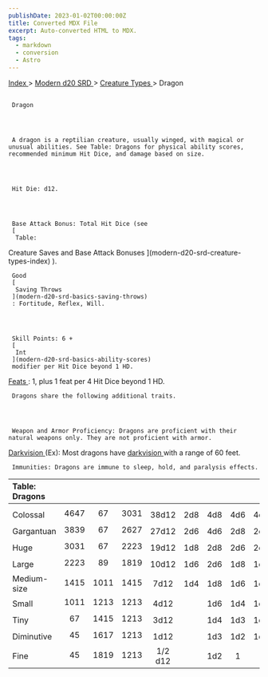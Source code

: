 ```yaml
---
publishDate: 2023-01-02T00:00:00Z
title: Converted MDX File
excerpt: Auto-converted HTML to MDX.
tags:
  - markdown
  - conversion
  - Astro
---
```


[
Index
](-index) >
[
Modern d20 SRD
](modern-d20-srd-index) >
[
Creature Types
](modern-d20-srd-creature-types-index) > Dragon

##

     Dragon




     A dragon is a reptilian creature, usually winged, with magical or unusual abilities. See Table: Dragons for physical ability scores, recommended minimum Hit Dice, and damage based on size.




     Hit Die: d12.




     Base Attack Bonus: Total Hit Dice (see
     [
      Table:

Creature Saves and Base Attack Bonuses
](modern-d20-srd-creature-types-index)
).

     Good
     [
      Saving Throws
     ](modern-d20-srd-basics-saving-throws)
     : Fortitude, Reflex, Will.




     Skill Points: 6 +
     [
      Int
     ](modern-d20-srd-basics-ability-scores)
     modifier per Hit Dice beyond 1 HD.

[
Feats
](modern-d20-srd-feats-index)
: 1, plus 1 feat per 4 Hit Dice beyond 1 HD.

     Dragons share the following additional traits.




     Weapon and Armor Proficiency: Dragons are proficient with their natural weapons only. They are not proficient with armor.

[
Darkvision
](modern-d20-srd-special-abilities-darkvision)
(Ex): Most dragons have
[
darkvision
](modern-d20-srd-special-abilities-darkvision)
with a range of 60 feet.

     Immunities: Dragons are immune to sleep, hold, and paralysis effects.

| Table: Dragons |      |      |      |         |     |     |     |     |
| :------------- | :--: | :--: | :--: | :-----: | :-: | :-: | :-: | --: |
|                |      |      |      |         |     |     |     |     |
| Colossal       | 4647 |  67  | 3031 |  38d12  | 2d8 | 4d8 | 4d6 | 4d6 |
| Gargantuan     | 3839 |  67  | 2627 |  27d12  | 2d6 | 4d6 | 2d8 | 2d8 |
| Huge           | 3031 |  67  | 2223 |  19d12  | 1d8 | 2d8 | 2d6 | 2d6 |
| Large          | 2223 |  89  | 1819 |  10d12  | 1d6 | 2d6 | 1d8 | 1d8 |
| Medium-size    | 1415 | 1011 | 1415 |  7d12   | 1d4 | 1d8 | 1d6 | 1d6 |
| Small          | 1011 | 1213 | 1213 |  4d12   |     | 1d6 | 1d4 | 1d4 |
| Tiny           |  67  | 1415 | 1213 |  3d12   |     | 1d4 | 1d3 | 1d3 |
| Diminutive     |  45  | 1617 | 1213 |  1d12   |     | 1d3 | 1d2 | 1d2 |
| Fine           |  45  | 1819 | 1213 | 1/2 d12 |     | 1d2 |  1  |   1 |
